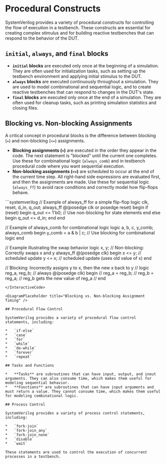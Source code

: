 # Procedural Constructs

SystemVerilog provides a variety of procedural constructs for controlling the flow of execution in a testbench. These constructs are essential for creating complex stimulus and for building reactive testbenches that can respond to the behavior of the DUT.

## `initial`, `always`, and `final` blocks

*   **`initial` blocks** are executed only once at the beginning of a simulation. They are often used for initialization tasks, such as setting up the testbench environment and applying initial stimulus to the DUT.
*   **`always` blocks** are executed continuously throughout a simulation. They are used to model combinational and sequential logic, and to create reactive testbenches that can respond to changes in the DUT's state.
*   **`final` blocks** are executed only once at the end of a simulation. They are often used for cleanup tasks, such as printing simulation statistics and closing files.

## Blocking vs. Non-blocking Assignments

A critical concept in procedural blocks is the difference between blocking (`=`) and non-blocking (`<=`) assignments.

*   **Blocking assignments (`=`)** are executed in the order they appear in the code. The next statement is "blocked" until the current one completes. Use these for combinational logic (`always_comb`) and in testbench procedural code where you want sequential execution.
*   **Non-blocking assignments (`<=`)** are scheduled to occur at the end of the current time step. All right-hand side expressions are evaluated first, and then the assignments are made. Use these for sequential logic (`always_ff`) to avoid race conditions and correctly model how flip-flops behave.

<InteractiveCode>
```systemverilog
// Example of always_ff for a simple flip-flop
logic clk, reset, d_in, q_out;
always_ff @(posedge clk or posedge reset) begin
  if (reset) begin
    q_out <= 1'b0; // Use non-blocking for state elements
  end else begin
    q_out <= d_in;
  end
end

// Example of always_comb for combinational logic
logic a, b, c, y_comb;
always_comb begin
  y_comb = a & b | c; // Use blocking for combinational logic
end

// Example illustrating the swap behavior
logic x, y;
// Non-blocking: Correctly swaps x and y
always_ff @(posedge clk) begin
  x <= y; // scheduled update
  y <= x; // scheduled update (uses old value of x)
end

// Blocking: Incorrectly assigns y to x, then the new x back to y
// logic reg_a, reg_b;
// always @(posedge clk) begin
//   reg_a = reg_b;
//   reg_b = reg_a; // reg_b gets the new value of reg_a
// end
```
</InteractiveCode>

<DiagramPlaceholder title="Blocking vs. Non-blocking Assignment Timing" />

## Procedural Flow Control

SystemVerilog provides a variety of procedural flow control statements, including:

*   `if-else`
*   `case`
*   `for`
*   `while`
*   `do-while`
*   `forever`
*   `repeat`

## Tasks and Functions

*   **Tasks** are subroutines that can have input, output, and inout arguments. They can also consume time, which makes them useful for modeling sequential behavior.
*   **Functions** are subroutines that can have input arguments and must return a value. They cannot consume time, which makes them useful for modeling combinational logic.

## Process Control

SystemVerilog provides a variety of process control statements, including:

*   `fork-join`
*   `fork-join_any`
*   `fork-join_none`
*   `disable`
*   `wait`

These statements are used to control the execution of concurrent processes in a testbench.
